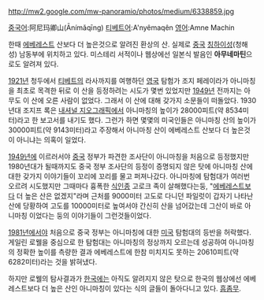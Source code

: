 http://mw2.google.com/mw-panoramio/photos/medium/6338859.jpg

[[중국어]]:阿尼玛卿山(Ānímǎqīng)
[[티베트어]]:A'nyêmaqên
[[영어]]:Amne Machin

한때 [[에베레스트]] 산보다 더 높은것으로 알려진 환상의 산. 실제로 [[중국]] [[칭하이성]](청해성) 남동부에 위치하고 있다. 미스테리 서적이나 웹상에선 일본식 발음인 '''아무네마틴'''으로도 알려져 있다.

[[1921년]] 청두에서 [[티베트]]의 라사까지를 여행하던 [[영국]] 탐험가 조지 페레이라가 아니마칭을 최초로 목격한 뒤로 이 산을 등정하려는 시도가 몇번 있었지만 [[1949년]] 전까지는 아무도 이 산에 오른 사람이 없었다. 그래서 이 산에 대해 갖가지 소문들이 떠돌았다. 1930년대 조지프 록은 [[내셔널 지오그래픽]]에서 아니마칭의 높이가 28000피트(약 8534미터)라고 한 보고서를 내기도 했다. 그런가 하면 몇몇의 미국인들은 아니마칭 산의 높이가 30000피트(약 9143미터)라고 주장해서 아니마칭 산이 에베레스트 산보다 더 높은것이 아니냐는 의혹이 일었다.

[[1949년]]에 이르러서야 [[중국]] 정부가 파견한 조사단이 아니마칭을 처음으로 등정했지만 1980년대가 될때까지도 중국 정부 조사단의 등정이 증명되지 않은 탓에 아니마칭 산에 대한 갖가지 이야기들이 꼬리에 꼬리를 물고 퍼져나갔다. 아니마칭에 탐험대가 여러번 오르려 시도했지만 그때마다 흉폭한 [[식인종]] 고로크 족이 살해했다는둥, "[[에베레스트]]보다 더 높은 산은 없겠지"라며 근처를 9000미터 고도로 다니던 파일럿이 갑자기 나타난 산에 당황하여 고도를 10000미터로 높여서야 간신히 산을 넘어갔는데 그산이 바로 아니마칭 이었다는 둥의 이야기들이 그런것들이었다.

[[1981년]]에서야 처음으로 중국 정부는 아니마칭에 대한 [[미국]] 탐험대의 등반을 허락했다. 게일린 로웰을 중심으로 한 탐험대는 아니마칭의 정상까지 오르는데 성공하여 아니마칭의 정확한 높이를 측량한 결과 에베레스트에 한참 미치지도 못하는 20610피트(약 6282미터)라는 것을 밝혀냈다.

하지만 로웰의 탐사결과가 [[한국]]에는 아직도 알려지지 않은 탓으로 한국의 웹상에선 에베레스트보다 더 높은 산인 아니마칭이 있다는 식의 글들이 돌아다니고 있다. [[흠좀무]].
